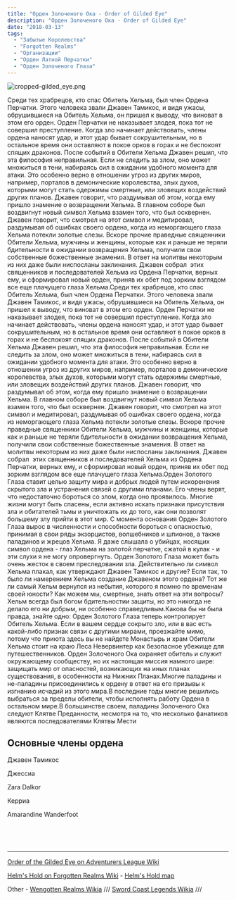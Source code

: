 ```yaml
---
title: "Орден Золоченого Ока - Order of Gilded Eye"
description: "Орден Золоченого Ока - Order of Gilded Eye"
date: "2018-03-13"
tags: 
  - "Забытые Королевства"
  - "Forgotten Realms"
  - "Организации"
  - "Орден Латной Перчатки"
  - "Орден Золоченого Глаза"
---
```


![cropped-gilded_eye.png](images/cropped-gilded_eye.png)
 

Среди тех храбрецов, кто спас Обитель Хельма, был член Ордена Перчатки. Этого человека звали Джавен Тамикос, и видя ужасы, обрушившиеся на Обитель Хельма, он пришел к выводу, что виноват в этом его орден. Орден Перчатки не наказывает злодея, пока тот не совершил преступление. Когда зло начинает действовать, члены ордена наносят удар, и этот удар бывает сокрушительным, но в остальное время они оставляют в покое орков в горах и не беспокоят спящих драконов. После событий в Обители Хельма Джавен решил, что эта философия неправильная. Если не следить за злом, оно может множиться в тени, набираясь сил в ожидании удобного момента для атаки. Это особенно верно в отношении угроз из других миров, например, порталов в демонические королевства, злых духов, которыми могут стать одержимы смертные, или зловещих воздействий других планов. Джавен говорит, что раздумывал об этом, когда ему пришло знамение о возвращении Хельма. В главном соборе был воздвигнут новый символ Хельма взамен того, что был осквернен. Джавен говорит, что смотрел на этот символ и медитировал, раздумывая об ошибках своего ордена, когда из неморгающего глаза Хельма потекли золотые слезы. Вскоре прочие праведные священники Обители Хельма, мужчины и женщины, которые как и раньше не теряли бдительности в ожидании возвращения Хельма, получили свои собственные божественные знамения. В ответ на молитвы некоторым из них даже были ниспосланы заклинания. Джавен собрал  этих священников и последователей Хельма из Ордена Перчатки, верных ему, и сформировал новый орден, приняв их обет под зорким взглядом все еще плачущего глаза Хельма.Среди тех храбрецов, кто спас Обитель Хельма, был член Ордена Перчатки. Этого человека звали Джавен Тамикос, и видя ужасы, обрушившиеся на Обитель Хельма, он пришел к выводу, что виноват в этом его орден. Орден Перчатки не наказывает злодея, пока тот не совершил преступление. Когда зло начинает действовать, члены ордена наносят удар, и этот удар бывает сокрушительным, но в остальное время они оставляют в покое орков в горах и не беспокоят спящих драконов. После событий в Обители Хельма Джавен решил, что эта философия неправильная. Если не следить за злом, оно может множиться в тени, набираясь сил в ожидании удобного момента для атаки. Это особенно верно в отношении угроз из других миров, например, порталов в демонические королевства, злых духов, которыми могут стать одержимы смертные, или зловещих воздействий других планов. Джавен говорит, что раздумывал об этом, когда ему пришло знамение о возвращении Хельма. В главном соборе был воздвигнут новый символ Хельма взамен того, что был осквернен. Джавен говорит, что смотрел на этот символ и медитировал, раздумывая об ошибках своего ордена, когда из неморгающего глаза Хельма потекли золотые слезы. Вскоре прочие праведные священники Обители Хельма, мужчины и женщины, которые как и раньше не теряли бдительности в ожидании возвращения Хельма, получили свои собственные божественные знамения. В ответ на молитвы некоторым из них даже были ниспосланы заклинания. Джавен собрал  этих священников и последователей Хельма из Ордена Перчатки, верных ему, и сформировал новый орден, приняв их обет под зорким взглядом все еще плачущего глаза Хельма.Орден Золотого Глаза ставит целью защиту мира и добрых людей путем искоренения скрытого зла и устранения связей с другими планами. Его члены верят, что недостаточно бороться со злом, когда оно проявилось. Многие жизни могут быть спасены, если активно искать признаки присутствия зла и обитателей тьмы и уничтожать их до того, как они позволят большему злу прийти в этот мир. С момента основания Орден Золотого Глаза вырос в численности и способности бороться с опасностью, принимая в свои ряды экзорцистов, волшебников и шпионов, а также паладинов и жрецов Хельма. Я даже слышала о убийцах, носящих символ ордена - глаз Хельма на золотой перчатке, сжатой в кулак - и эти слухи я не могу опровергнуть. Орден Золотого Глаза может быть очень жесток в своем преследовании зла. Действительно ли символ Хельма плакал, как утверждают Джавен Тамикос и другие? Если так, то было ли намерением Хельма создание Джавеном этого ордена? Тот же ли самый Хельм вернулся из небытия, которого я помню по временам своей юности? Как можем мы, смертные, знать ответ на эти вопросы? Хельм всегда был богом бдительностии защиты, но это никогда не делало его ни добрым, ни особенно справедливым.Какова бы ни была правда, знайте одно: Орден Золотого Глаза теперь контролирует Обитель Хельма. Если в вашем сердце сокрыто зло, или в вас есть какой-либо признак связи с другими мирами, проезжайте мимо, потому что приюта здесь вы не найдете Монастырь и храм Обители Хельма стоит на краю Леса Невервинтер как безопасное убежище для путешественников. Орден Золоченого Ока охраняет обитель и служит окружающему сообществу, но их настоящая миссия намного шире: защищать мир от опасностей, возникающих на иных планах существования, в особенности на Нижних Планах.Многие паладины и не-паладины присоединились к ордену в ответ на его призывы к изгнанию исчадий из этого мира.В последние годы многие решились выбраться за пределы обители, чтобы исполнять работу Ордена в остальном мире.В большинстве своем, паладины Золоченого Ока следуют Клятве Преданности, несмотря на то, что несколько фанатиков являются последователями Клятвы Мести

## Основные члены ордена

Джавен Тамикос

Джессиа

Zara Dalkor

Керриа

Amarandine Wanderfoot  

 

 

* * *

[Order of the Gilded Eye on Adventurers League Wiki](https://adventurersleague.wikia.com/wiki/Order_of_the_Gilded_Eye) 

[Helm's Hold on Forgotten Realms Wiki](http://forgottenrealms.wikia.com/wiki/Helm%27s_Hold) - [Helm's Hold map](https://venatusmaps.tumblr.com/post/169193260532/helms-hold-a-fortified-settlement-controlled-by)

Other - [Wengotten Realms Wikia](http://wengotten-realms.wikia.com/wiki/Order_of_the_Gilded_Eye) /// [Sword Coast Legends Wikia](http://sword-coast-legends.wikia.com/wiki/Order_of_the_Gilded_Eye) ///
